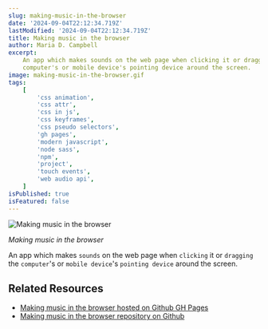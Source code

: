 ```yaml
---
slug: making-music-in-the-browser
date: '2024-09-04T22:12:34.719Z'
lastModified: '2024-09-04T22:12:34.719Z'
title: Making music in the browser
author: Maria D. Campbell
excerpt:
    An app which makes sounds on the web page when clicking it or dragging the
    computer's or mobile device's pointing device around the screen.
image: making-music-in-the-browser.gif
tags:
    [
        'css animation',
        'css attr',
        'css in js',
        'css keyframes',
        'css pseudo selectors',
        'gh pages',
        'modern javascript',
        'node sass',
        'npm',
        'project',
        'touch events',
        'web audio api',
    ]
isPublished: true
isFeatured: false
---
```


![Making music in the browser](making-music-in-the-browser.gif)

_Making music in the browser_

An app which makes `sounds` on the web page when `clicking` it or `dragging` the
`computer`'s or `mobile device`'s `pointing device` around the screen.

## Related Resources

-   [Making music in the browser hosted on Github GH Pages](https://interglobalmedia.github.io/making-music-in-the-browser/)
-   [Making music in the browser repository on Github](https://github.com/interglobalmedia/making-music-in-the-browser)

